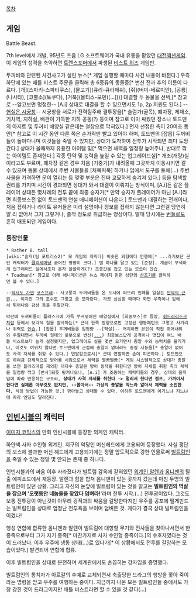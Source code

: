 [[목차]]

== 게임 ==

{{{#!html
<iframe width="480" height="360" src="http://www.youtube.com/embed/55_3aTJad4U" frameborder="0" allowfullscreen></iframe>
}}}

Battle Beast.

7th level에서 개발, 95년도 즈음 LG 소프트웨어가 국내 유통을 맡았던 [[대전액션게임]]. 이 게임의 성격을 축약하면 [[트랜스포머]]에서 파생된 [[비스트 워즈]] 게임판.

두꺼비와 관련된 사건사고가 실린 뉴스[* 게임 실행할 때마다 사건 내용이 바뀐다.] 우측 하단에 있는 배틀 비스트 주문을 클릭해 총 6종류의 동물중[* 변신 전과 후의 이름이 다르다. [개](스파키-스파티쿠스), [물고기](큐리-큐라페쉬), [쥐](버미-베르미안), [공룡](나사타), [코뿔소](토쿠다), [거북](몰티스-모덴([...]))] 대결할 두 동물을 선택,[* 참고로 --알고보면 멍청한-- [A.i] 상대로 대결을 할 수 있으면서도 1p, 2p 지원도 된다.] --[[현실은 시궁창]]-- 시궁창을 서로가 전력질주해 결투장을[* 슬럼가(골목), 폐차장, 제재소, 기차역, 지하실, 배관이 가득한 지하 공동(?) 등이며 참고로 이미 싸웠던 장소나 토드맨의 아지트 및 두꺼비 배양실 같은데는 철창으로 막혀있다.] 먼저 선점한 측이 20여초 동안[* 참고로 이 시간 동안 다른 쪽은 손가락만 빨고 있어야 하며, 토드맨의 [잡몹] 두꺼비들이 돌아다니며 이것들을 죽일 수 있지만, 상대가 도착하여 전투가 시작되면 죄다 도망간다.] 상대가 올때까지 유용한 아이템 및[* 먹으면 체력을 일정량 높여주나, 반대로 깎는 아이템도 존재한다.] 각종 탄약 및 능력을 높일 수 있는 업그레이드실[* 개조(개량)실이라고도 부르며, 폐차장 같은 경우 처음 [기중기]가 내려올때 그곳까지 이동시키면 갈 수 있으며 동물 상태에서 주변 사물들을 [처묵처묵] 하거나 입에서 도구를 토해(...) 주변 사물을 가격하면 문이 열리는 등 몇몇 부분은 진짜 교묘하게 숨겨져 있다.] 등을 탐색할 권리를 가지며 시간이 경과되면 상대가 와서 대결이 이뤄지는 방식이며, [A.i]든 같은 플레이어 상대든 몇차례의 전투 끝에 최종 승자가[* 만약 승자가 플레이어가 아닌 [A.i]라면 최종보스전 없이 토드맨의 연설 애니메이션이 나온다.] 토드맨과 대결하는 전개이나, 처음 접하거나 라이트 유저들은 미리 설명이나 정보를 접하지 않는다면 그런걸 당연히 알 리 없어서 그저 그렇거나, 졸작 정도로 취급하는 양상이다.
발매 당시에는 [[번들]]로도 흔히 배포되던 게임이다.

=== 등장인물 ===
 * Rather B. tall
 [wiki:"솔저(팀 포트리스2)" 모 게임의 캐릭터] 비슷한 외형에다 언행에[* ...라기보단 군인 캐릭터가 [[클리셰]]마냥 굳어진 영향이 크다.] 별 하나를 달고 있는 [준장]. 계급이 무색하게 업그레이드 실에서조차 혼자 쓸쓸하게(?) 조종간을 잡고 있는 모습이 안습.
 * Toadman[* 참고로 아래 애니메이션은 뉴스 페이지 왼편 상단의 [[성조기]]를 클릭하면 볼 수 있다.]
{{{#!html
<iframe width="480" height="360" src="http://www.youtube.com/embed/88vPzgd4M4c" frameborder="0" allowfullscreen></iframe>
}}} 
 --[[턱시도 가면]] [[코스프레]]-- 사고뭉치 두꺼비들을 온 도시에 퍼뜨려 민폐를 일삼는 [[만악의 근원]]... 이지만 그의 조수도 그렇고 좀 모자란다. 가끔 심심할 때마다 화면 우측이나 밑에서 튀어나와 감상 등을 주절댄다.

 막판에 두꺼비들이 플라스크에 가득 쑤셔넣어진 배양실에서 [최종보스]로 등장, [[히드라리스크]]처럼 등에서 보라색 침을 발사하는[* 근데 한쪽 방향으로만 고정된 행동패턴도 그렇고 사거리나 위력도 [[안습]].] [잡몹] 두꺼비들을 일정량 --[학살]-- 처치하면 본인이 직접 뛰어내려와 주절대면서 두꺼비 형태의 로봇으로 변신([[...]]) 최종보스답게 공격이나 맷집이 여느 배틀 비스트보다 높게 설정됐지만, 업그레이드 실을 몇번 오가면서 총알 수와 능력치를 올리거나, 이것도 여위치 않다면 토드맨에게 근접해 총알이 없더라도 총질 시늉을[* 총알이 없어도 사격 자세를 취할 수 있다.] 연발함으로서[* 근데 연발하면 손이 피곤하다.] 토드맨으로 하여금 강제적으로 방어를 시킴으로서 체력을 찔끔찔끔[* 게임 시스템적으로 상대가 총알을 쏘면 플라즈마를 제외한 대다수 총알은 방어 동작을 취한다면 방어 자세를 취한 측의 체력을 일정량 깎고 [반사]되듯 튕겨나오나, [A.i] 가 조종하는 캐릭터들의 경우, 상대의 움직임에 따라 반응하는 구조라, '''상대가 사격 자세를 취한다 -> 멀리서 한다면 점프, 가까이서 한다면 실제론 아무것도 없지만, --쫄아서-- 가상의 총알을 막느라 알아서 체력을 소진한다.''' 식의 방법이 가능한 것.] 깎아놓고 상대할 수 있다. 여하튼 토드맨에게 이기느냐 지느냐에 따라 엔딩도 달라진다.

== [[인빈시블]]의 캐릭터 ==
[[이미지 코믹스]]의 만화 인빈시블에 등장한 외계인 캐릭터.

하얀색 사자 수인형 외계인. 지구의 악당인 머신헤드에게 고용되어 등장했다. 사실 갱단의 보스에 불과한 머신 헤드에게 고용되기에는 정말 압도적으로 강한 인물로써 [[빌트럼인]]을 죽일 수 있는 정말 몇 안되는 존재 중 하나다.

인빈시블과의 싸움 이후 사라졌다가 빌트럼 감옥에 갇혀있던 [[외계인 알렌]]과 [[옴니맨]]의 탈출 에피소드에서 재등장. 알렌과 힘을 합쳐 옴니맨이 있는 곳까지 갔는데 마침 두명의 빌트럼인이 있던 상황. 그리고 자신의 눈앞에 빌트럼이 있는 것을 알고는 '''빌트럼인의 멱살을 잡으며 '오랫동안 네놈들을 찾았다 덤벼라!''''라며 전투 시작.(...) 전투광이었다. 그것도 보통 전투광이 아닌것이 아무리 강적과의 싸움을 갈망한다지만 우주를 공포에 떨게만드는 빌트럼인을 상대로 엄청난 전투욕을 보이며 덤벼든 것. 게다가 결국 상대 빌트럼인을 이겼다!

행성 연합에 합류한 옴니맨과 알렌이 빌트럼에 대항할 무기와 전사들을 찾아나서면서 한 종족으로부터 그가 자기 종족[* 마찬가지로 사자 수인형 종족이다.]의 수호자였다는 것이 드러났다. 이후 우주에 냉동 상태(...)로 있다가[* 이 상황에서도 전투를 갈망하는 모습이었다.] 발견되어 연합에 합류.

이후 빌트럼인을 상대로 분전하며 세계관에서도 손꼽히는 강자임을 증명했다.

빌트럼인의 통치자가 아르갈의 후예로 교체되면서 축출당한 드라그의 행방을 쫓아 죽이라는 명령을 받고 우주를 여행하는 중이다. 지금까지 나온 모든 빌트럼인들 중에서도 가장 강한 것이 드라그이지만 배틀 비스트라면 할 수 있을 것 같다(...)
